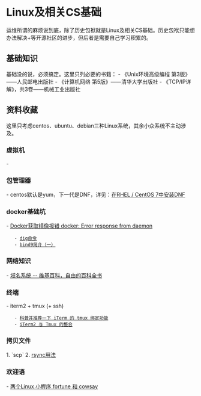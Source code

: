 = Linux及相关CS基础 =
运维所谓的麻烦说到底，除了历史包袱就是Linux及相关CS基础。历史包袱只能想办法解决+等开源社区的进步，但后者是需要自己学习积累的。

== 基础知识 ==
基础没的说，必须搞定。这里只列必要的书籍：
- 《Unix环境高级编程 第3版》——人民邮电出版社
- 《计算机网络 第5版》——清华大学出版社
- 《TCP/IP详解》，共3卷——机械工业出版社

== 资料收藏 ==
这里只考虑centos、ubuntu、debian三种Linux系统，其余小众系统不主动涉及。

=== 虚拟机 ===
- 

=== 包管理器 ===
- centos默认是yum，下一代是DNF，详见：[[https://www.interserver.net/tips/kb/install-dnf-in-rhel-centos-7/|在RHEL / CentOS 7中安装DNF]]

=== docker基础坑 ===
- [[https://segmentfault.com/a/1190000016083023|Docker获取镜像报错 docker: Error response from daemon]]
    - [[https://man.linuxde.net/dig-2|dig命令]]
    - [[https://www.cnblogs.com/liyuanhong/articles/7400651.html|bind9简介（一）]]

=== 网络知识 ===
- [[https://zh.wikipedia.org/wiki/%E5%9F%9F%E5%90%8D%E7%B3%BB%E7%BB%9F|域名系统 -- 维基百科，自由的百科全书]]

=== 终端 ===
- iterm2 + tmux (+ ssh)
    - [[https://www.v2ex.com/t/589453|科普并推荐一下 iTerm 的 tmux 绑定功能]]
    - [[https://www.jianshu.com/p/f2e585453196|iTerm2 与 Tmux 的整合]]

=== 拷贝文件 ===
1. `scp`
2. [[https://man.linuxde.net/rsync|rsync用法]]

=== 欢迎语 ===
- [[https://hacpai.com/article/1459153445847|两个Linux 小程序 fortune 和 cowsay]]
